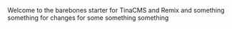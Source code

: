 
Welcome to the barebones starter for TinaCMS and Remix and something something for changes for some something something
